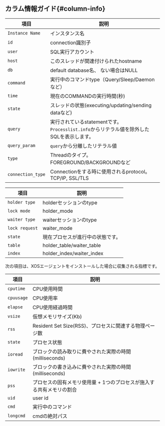 ## カラム情報ガイド{#column-info}

<Tabs groupId="db-columns">

<TabItem value="activesession" label="Active session">

| 項目                | 説明                                                          |
| ----------------- | ----------------------------------------------------------- |
| `Instance Name`   | インスタンス名                                                     |
| `id`              | connection識別子                                               |
| `user`            | SQL実行アカウント                                                  |
| `host`            | このスレッドが関連付けられたhostname                                      |
| `db`              | default database名、 ない場合はNULL                                |
| `command`         | 実行中のコマンドtype（Query/Sleep/Daemonなど）                          |
| `time`            | 現在のCOMMANDの実行時間(秒)                                          |
| `state`           | スレッドの状態(executing/updating/sending dataなど)                  |
| `query`           | 実行されているstatementです。`Processlist.info`からリテラル値を除外したSQLを表示します。 |
| `query_param`     | `query`から分離したリテラル値                                          |
| `type`            | Threadのタイプ。 FOREGROUND/BACKGROUNDなど                         |
| `connection_type` | Connectionをする時に使用されるprotocol。 TCP/IP, SSL/TLS               |

</TabItem>

<TabItem value="locktree" label="Lock tree">

| 項目             | 説明                        |
| -------------- | ------------------------- |
| `holder type`  | holderセッションのtype          |
| `lock mode`    | holder_mode               |
| `waiter type`  | waiterセッションのtype          |
| `lock request` | waiter_mode               |
| `state`        | 現在プロセスが進行中の状態です。          |
| `table`        | holder_table/waiter_table |
| `index`        | holder_index/waiter_index |

</TabItem>

<TabItem value="process-info" label="Process information">

次の項目は、XOSエージェントをインストールした場合に収集される指標です。

| 項目         | 説明                                     |
| ---------- | -------------------------------------- |
| `cputime`  | CPU使用時間                                |
| `cpuusage` | CPU使用率                                 |
| `elapse`   | CPU使用経過時間                              |
| `vsize`    | 仮想メモリサイズ(Kb)                           |
| `rss`      | Resident Set Size(RSS)、プロセスに関連する物理ページ数 |
| `state`    | プロセス状態                                 |
| `ioread`   | ブロックの読み取りに費やされた実際の時間(milliseconds)     |
| `iowrite`  | ブロックの書き込みに費やされた実際の時間(milliseconds)     |
| `pss`      | プロセスの固有メモリ使用量 + 1つのプロセスが施入する共有メモリの割合   |
| `uid`      | user id                                |
| `cmd`      | 実行中のコマンド                               |
| `longcmd`  | cmdの絶対パス                               |

</TabItem>

</Tabs>

